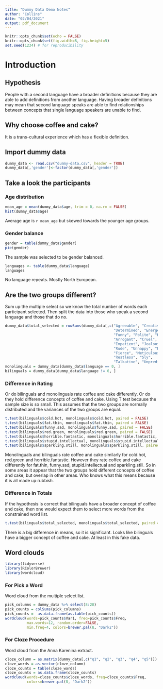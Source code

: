 ```yaml
---
title: "Dummy Data Demo Notes"
author: "Collins"
date: "02/04/2021"
output: pdf_document
---
```


```r
knitr::opts_chunk$set(echo = FALSE)
knitr::opts_chunk$set(fig.width=8, fig.height=5) 
set.seed(1234) # for reproducibility 
```

# Introduction

## Hypothesis 

People with a second language have a broader definitions
because they are able to add definitions from another language.
Having broader definitions may mean that second language speaks
are able to find relationships between concepts
that single language speakers are unable to find.

## Why choose coffee and cake?

It is a trans-cultural experience which has a flexible definition.

## Import dummy data

```r
dummy_data <- read.csv("dummy-data.csv", header = TRUE)
dummy_data[,'gender']<-factor(dummy_data[,'gender'])
```

## Take a look the participants


### Age distribution

```r
mean_age = mean(dummy_data$age, trim = 0, na.rm = FALSE)
hist(dummy_data$age)
```

Average age is ``r mean_age`` but skewed towards the younger age groups.

### Gender balance

```r
gender = table(dummy_data$gender)
pie(gender)
```

The sample was selected to be gender balanced.

```r
languages <- table(dummy_data$language)
languages
```

No language repeats.  Mostly North European.

## Are the two groups different?

Sum up the multiple select so we know the total number of words each participant
selected.
Then split the data into those who speak a second language and those that do no.

```r
dummy_data$total_selected = rowSums(dummy_data[,c("Agreeable", "Creative",
                                                  "Determined", "Energetic",
                                                  "Funny", "Polite", "Kind",
                                                  "Arrogant", "Cruel", "Grumpy",
                                                  "Impatient", "Jealous",
                                                  "Rude", "Unhappy", "Bold",
                                                  "Fierce", "Meticulous",
                                                  "Restless", "Sly",
                                                  "Talkative", "Unpredictable")])
monolinguals = dummy_data[dummy_data$language == 0, ]
bilinguals = dummy_data[dummy_data$language != 0, ]
```
### Difference in Rating

Or do bilinguals and monolinguals rate coffee and cake differently.
Or do they hold difference concepts of coffee and cake.
Using T test because the sample size is so small.
This assumes that the two groups are normally distributed
and the variances of the two groups are equal.

```r
t.test(bilinguals$cold.hot, monolinguals$cold.hot, paired = FALSE)
t.test(bilinguals$fat.thin, monolinguals$fat.thin, paired = FALSE)
t.test(bilinguals$funny.sad, monolinguals$funny.sad, paired = FALSE)
t.test(bilinguals$red.green, monolinguals$red.green, paired = FALSE)
t.test(bilinguals$horrible.fantastic, monolinguals$horrible.fantastic, paired = FALSE)
t.test(bilinguals$stupid.intellectual, monolinguals$stupid.intellectual, paired = FALSE)
t.test(bilinguals$sparkling.still, monolinguals$sparkling.still, paired = FALSE)
```

Monolinguals and bilinguals rate coffee and cake similarly for cold.hot, red.green and horrible.fantastic.
However they rate coffee and cake differently for fat.thin, funny.sad, stupid.intellectual and sparkling.still.
So in some areas it appear that the two groups hold different concepts of coffee and cake,
but overlap in other areas.
Who knows what this means because it is all made up rubbish.

### Difference in Totals

If the hypothesis is correct that bilinguals have a broader concept of coffee and cake,
then one would expect them to select more words from the constrained word list.

```r
t.test(bilinguals$total_selected, monolinguals$total_selected, paired = FALSE)

```

There is a big difference in means, so it is significant.
Looks like bilinguals have a bigger concept of coffee and cake.
At least in this fake data.

## Word clouds

```r
library(tidyverse)
library(RColorBrewer)
library(wordcloud)
```


### For Pick a Word

Word cloud from the multiple select list.

```r
pick_columns = dummy_data %>% select(8:28)
pick_counts = colSums(pick_columns)
pick_counts =  as.data.frame(as.table(pick_counts))
wordcloud(words=pick_counts$Var1, freq=pick_counts$Freq,
          max.words=12, random.order=FALSE,
          min.freq=4, colors=brewer.pal(8, "Dark2"))
```

### For Cloze Procedure

Word cloud from the Anna Karenina extract.

```r
cloze_column = as.matrix(dummy_data[,c("q1", "q2", "q3", "q4", "q5")])
cloze_words = as.vector(cloze_column)
cloze_counts = table(cloze_words)
cloze_counts = as.data.frame(cloze_counts)
wordcloud(words=cloze_counts$cloze_words, freq=cloze_counts$Freq, 
          colors=brewer.pal(8, "Dark2"))
```


